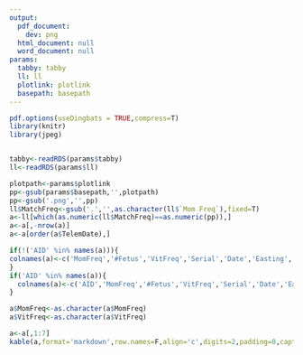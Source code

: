```yaml
---
output:
  pdf_document:
    dev: png
  html_document: null
  word_document: null
params:
  tabby: tabby
  ll: ll
  plotlink: plotlink
  basepath: basepath
---
```


\pdfminorversion=5 
\pdfcompresslevel=9
\pdfobjcompresslevel=2
```r
pdf.options(useDingbats = TRUE,compress=T)
library(knitr)
library(jpeg)


tabby<-readRDS(params$tabby)
ll<-readRDS(params$ll)
```

\begin{figure}[h]
\centerline{\includegraphics{`r params$plotlink`}}
\end{figure}

```r
plotpath<-params$plotlink
pp<-gsub(params$basepath,'',plotpath)
pp<-gsub('.png','',pp)
ll$MatchFreq<-gsub('.','',as.character(ll$`Mom Freq`),fixed=T)
a<-ll[which(as.numeric(ll$MatchFreq)==as.numeric(pp)),]
a<-a[,-nrow(a)]
a<-a[order(a$TelemDate),]

if(!('AID' %in% names(a))){
colnames(a)<-c('MomFreq','#Fetus','VitFreq','Serial','Date','Easting','Northing')
}
if('AID' %in% names(a)){
  colnames(a)<-c('AID','MomFreq','#Fetus','VitFreq','Serial','Date','Easting','Northing')
}

a$MomFreq<-as.character(a$MomFreq)
a$VitFreq<-as.character(a$VitFreq)

a<-a[,1:7]
kable(a,format='markdown',row.names=F,align='c',digits=2,padding=0,caption='Non Birth Freqs')

```